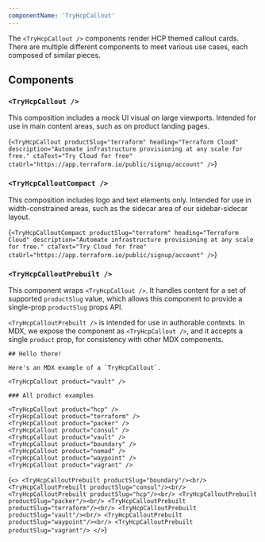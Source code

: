 ```yaml
---
componentName: 'TryHcpCallout'
---
```


The `<TryHcpCallout />` components render HCP themed callout cards. There are multiple different components to meet various use cases, each composed of similar pieces.

## Components

### `<TryHcpCallout />`

This composition includes a mock UI visual on large viewports. Intended for use in main content areas, such as on product landing pages.

<LiveComponent>{`
<TryHcpCallout
  productSlug="terraform"
	heading="Terraform Cloud"
	description="Automate infrastructure provisioning at any scale for free."
	ctaText="Try Cloud for free"
	ctaUrl="https://app.terraform.io/public/signup/account"
/>
`}</LiveComponent>

### `<TryHcpCalloutCompact />`

This composition includes logo and text elements only. Intended for use in width-constrained areas, such as the sidecar area of our sidebar-sidecar layout.

<LiveComponent>{`
<TryHcpCalloutCompact
  productSlug="terraform"
	heading="Terraform Cloud"
	description="Automate infrastructure provisioning at any scale for free."
	ctaText="Try Cloud for free"
	ctaUrl="https://app.terraform.io/public/signup/account"
/>
`}</LiveComponent>

### `<TryHcpCalloutPrebuilt />`

This component wraps `<TryHcpCallout />`. It handles content for a set of supported `productSlug` value, which allows this component to provide a single-prop `productSlug` props API.

`<TryHcpCalloutPrebuilt />` is intended for use in authorable contexts. In MDX, we expose the component as `<TryHcpCallout />`, and it accepts a single `product` prop, for consistency with other MDX components.

```mdx
## Hello there!

Here's an MDX example of a `TryHcpCallout`.

<TryHcpCallout product="vault" />

### All product examples

<TryHcpCallout product="hcp" />
<TryHcpCallout product="terraform" />
<TryHcpCallout product="packer" />
<TryHcpCallout product="consul" />
<TryHcpCallout product="vault" />
<TryHcpCallout product="boundary" />
<TryHcpCallout product="nomad" />
<TryHcpCallout product="waypoint" />
<TryHcpCallout product="vagrant" />
```

<LiveComponent>{`<>
  <TryHcpCalloutPrebuilt productSlug="boundary"/><br/>
  <TryHcpCalloutPrebuilt productSlug="consul"/><br/>
  <TryHcpCalloutPrebuilt productSlug="hcp"/><br/>
  <TryHcpCalloutPrebuilt productSlug="packer"/><br/>
  <TryHcpCalloutPrebuilt productSlug="terraform"/><br/>
  <TryHcpCalloutPrebuilt productSlug="vault"/><br/>
  <TryHcpCalloutPrebuilt productSlug="waypoint"/><br/>
  <TryHcpCalloutPrebuilt productSlug="vagrant"/>
</>`}</LiveComponent>
